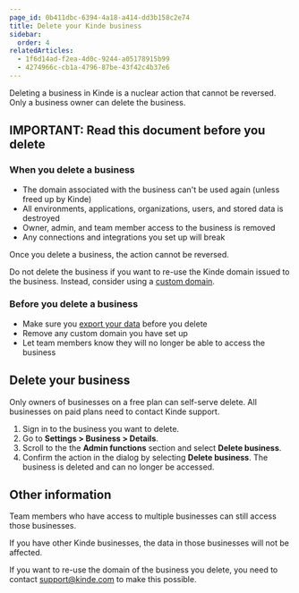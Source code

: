 ```yaml
---
page_id: 0b411dbc-6394-4a18-a414-dd3b158c2e74
title: Delete your Kinde business
sidebar:
  order: 4
relatedArticles:
  - 1f6d14ad-f2ea-4d0c-9244-a05178915b99
  - 4274966c-cb1a-4796-87be-43f42c4b37e6
---
```


Deleting a business in Kinde is a nuclear action that cannot be reversed. Only a business owner can delete the business.

## IMPORTANT: Read this document before you delete

### When you delete a business

- The domain associated with the business can't be used again (unless freed up by Kinde)
- All environments, applications, organizations, users, and stored data is destroyed
- Owner, admin, and team member access to the business is removed
- Any connections and integrations you set up will break

Once you delete a business, the action cannot be reversed.

<Aside type="warning">

Do not delete the business if you want to re-use the Kinde domain issued to the business. Instead, consider using a [custom domain](/build/domains/pointing-your-domain/).

</Aside>

### Before you delete a business

- Make sure you [export your data](/manage-your-account/your-data/exporting-data/) before you delete
- Remove any custom domain you have set up
- Let team members know they will no longer be able to access the business

## Delete your business

<Aside type="warning">

Only owners of businesses on a free plan can self-serve delete. All businesses on paid plans need to contact Kinde support.

</Aside>

1. Sign in to the business you want to delete.
2. Go to **Settings > Business > Details**.
3. Scroll to the the **Admin functions** section and select **Delete business**.
4. Confirm the action in the dialog by selecting **Delete business**. The business is deleted and can no longer be accessed.

## Other information

Team members who have access to multiple businesses can still access those businesses.

If you have other Kinde businesses, the data in those businesses will not be affected.

If you want to re-use the domain of the business you delete, you need to contact support@kinde.com to make this possible.

